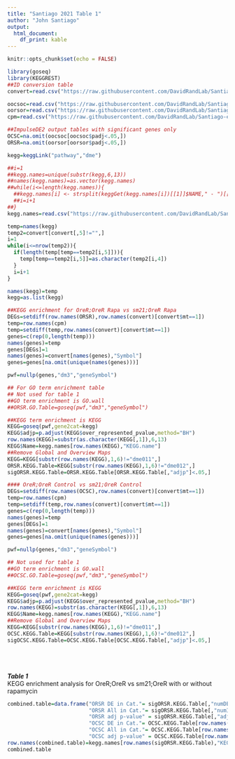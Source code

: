 ```yaml
---
title: "Santiago 2021 Table 1"
author: "John Santiago"
output:
  html_document:
    df_print: kable
---
```


```r
knitr::opts_chunk$set(echo = FALSE)
```

```r
library(goseq)
library(KEGGREST)
##ID conversion table
convert=read.csv("https://raw.githubusercontent.com/DavidRandLab/Santiago-et-al-2021-BMC-Genomics/main/Data%20Files/FBgnConversionTable.csv",row.names=1)

oocsoc=read.csv("https://raw.githubusercontent.com/DavidRandLab/Santiago-et-al-2021-BMC-Genomics/main/Data%20Files/ImpulseDE%20Outputs/Table%20S3G%20OOC-SOC.csv",row.names=1)
oorsor=read.csv("https://raw.githubusercontent.com/DavidRandLab/Santiago-et-al-2021-BMC-Genomics/main/Data%20Files/ImpulseDE%20Outputs/Table%20S3H%20OOR-SOR.csv",row.names=1)
cpm=read.csv("https://raw.githubusercontent.com/DavidRandLab/Santiago-et-al-2021-BMC-Genomics/main/Data%20Files/Trimmed.CPM.data.csv",row.names=1)

##ImpulseDE2 output tables with significant genes only
OCSC=na.omit(oocsoc[oocsoc$padj<.05,])
ORSR=na.omit(oorsor[oorsor$padj<.05,])

kegg=keggLink("pathway","dme")

##i=1
##kegg.names=unique(substr(kegg,6,13))
##names(kegg.names)=as.vector(kegg.names)
##while(i<=length(kegg.names)){
  ##kegg.names[i] <- strsplit(keggGet(kegg.names[i])[[1]]$NAME," - ")[[1]][1]
  ##i=i+1
##}
kegg.names=read.csv("https://raw.githubusercontent.com/DavidRandLab/Santiago-et-al-2021-BMC-Genomics/main/Data%20Files/kegg.names.csv",row.names=1)

temp=names(kegg)
temp2=convert[convert[,5]!="",]
i=1
while(i<=nrow(temp2)){
  if(length(temp[temp==temp2[i,5]])){
    temp[temp==temp2[i,5]]=as.character(temp2[i,4])
  }
  i=i+1
}

names(kegg)=temp
kegg=as.list(kegg)

```


```r
##KEGG enrichment for OreR;OreR Rapa vs sm21;OreR Rapa
DEGs=setdiff(row.names(ORSR),row.names(convert)[convert$mt==1])
temp=row.names(cpm)
temp=setdiff(temp,row.names(convert)[convert$mt==1])
genes=c(rep(0,length(temp)))
names(genes)=temp
genes[DEGs]=1
names(genes)=convert[names(genes),"Symbol"]
genes=genes[na.omit(unique(names(genes)))]

pwf=nullp(genes,"dm3","geneSymbol")

## For GO term enrichment table
## Not used for table 1
##GO term enrichment is GO.wall
##ORSR.GO.Table=goseq(pwf,"dm3","geneSymbol")

##KEGG term enrichment is KEGG
KEGG=goseq(pwf,gene2cat=kegg)
KEGG$adjp=p.adjust(KEGG$over_represented_pvalue,method="BH")
row.names(KEGG)=substr(as.character(KEGG[,1]),6,13)
KEGG$Name=kegg.names[row.names(KEGG),"KEGG.name"]
##Remove Global and Overview Maps
KEGG=KEGG[substr(row.names(KEGG),1,6)!="dme011",]
ORSR.KEGG.Table=KEGG[substr(row.names(KEGG),1,6)!="dme012",]
sigORSR.KEGG.Table=ORSR.KEGG.Table[ORSR.KEGG.Table[,"adjp"]<.05,]
```


```r
#### OreR;OreR Control vs sm21;OreR Control
DEGs=setdiff(row.names(OCSC),row.names(convert)[convert$mt==1])
temp=row.names(cpm)
temp=setdiff(temp,row.names(convert)[convert$mt==1])
genes=c(rep(0,length(temp)))
names(genes)=temp
genes[DEGs]=1
names(genes)=convert[names(genes),"Symbol"]
genes=genes[na.omit(unique(names(genes)))]

pwf=nullp(genes,"dm3","geneSymbol")

## Not used for table 1
##GO term enrichment is GO.wall
##OCSC.GO.Table=goseq(pwf,"dm3","geneSymbol")

##KEGG term enrichment is KEGG
KEGG=goseq(pwf,gene2cat=kegg)
KEGG$adjp=p.adjust(KEGG$over_represented_pvalue,method="BH")
row.names(KEGG)=substr(as.character(KEGG[,1]),6,13)
KEGG$Name=kegg.names[row.names(KEGG),"KEGG.name"]
##Remove Global and Overview Maps
KEGG=KEGG[substr(row.names(KEGG),1,6)!="dme011",]
OCSC.KEGG.Table=KEGG[substr(row.names(KEGG),1,6)!="dme012",]
sigOCSC.KEGG.Table=OCSC.KEGG.Table[OCSC.KEGG.Table[,"adjp"]<.05,]
```

<br  /><br  /><br  />
***Table 1***<br  />
KEGG enrichment analysis for OreR;OreR vs sm21;OreR with or without rapamycin
```r
combined.table=data.frame("ORSR DE in Cat."= sigORSR.KEGG.Table[,"numDEInCat"], 
                          "ORSR All in Cat."= sigORSR.KEGG.Table[,"numInCat"], 
                          "ORSR adj p-value" = sigORSR.KEGG.Table[,"adjp"], 
                          "OCSC DE in Cat."= OCSC.KEGG.Table[row.names(sigORSR.KEGG.Table),"numDEInCat"], 
                          "OCSC All in Cat."= OCSC.KEGG.Table[row.names(sigORSR.KEGG.Table),"numInCat"], 
                          "OCSC adj p-value" = OCSC.KEGG.Table[row.names(sigORSR.KEGG.Table),"adjp"])
row.names(combined.table)=kegg.names[row.names(sigORSR.KEGG.Table),"KEGG.Name"]
combined.table
```